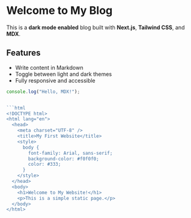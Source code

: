 # Welcome to My Blog

This is a **dark mode enabled** blog built with **Next.js**, **Tailwind CSS**, and **MDX**.

## Features

- Write content in Markdown
- Toggle between light and dark themes
- Fully responsive and accessible

````jsx
console.log("Hello, MDX!");


```html
<!DOCTYPE html>
<html lang="en">
  <head>
    <meta charset="UTF-8" />
    <title>My First Website</title>
    <style>
      body {
        font-family: Arial, sans-serif;
        background-color: #f0f0f0;
        color: #333;
      }
    </style>
  </head>
  <body>
    <h1>Welcome to My Website!</h1>
    <p>This is a simple static page.</p>
  </body>
</html>
````
